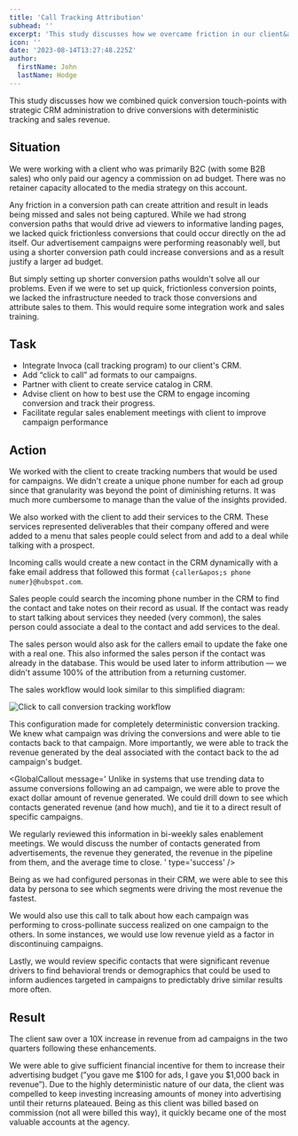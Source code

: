 ```yaml
---
title: 'Call Tracking Attribution'
subhead: ''
excerpt: 'This study discusses how we overcame friction in our client&apos;s conversion paths and increased the scale of revenue realized in their retainer.'
icon: ''
date: '2023-08-14T13:27:48.225Z'
author:
  firstName: John
  lastName: Hodge
---
```



This study discusses how we combined quick conversion touch-points with strategic CRM administration to drive conversions with deterministic tracking and sales revenue.

## Situation

<GlobalCallout message='Give context about the problem' type='note' />

We were working with a client who was primarily B2C (with some B2B sales) who only paid our agency a commission on ad budget. There was no retainer capacity allocated to the media strategy on this account.

Any friction in a conversion path can create attrition and result in leads being missed and sales not being captured. While we had strong conversion paths that would drive ad viewers to informative landing pages, we lacked quick frictionless conversions that could occur directly on the ad itself. Our advertisement campaigns were performing reasonably well, but using a shorter conversion path could increase conversions and as a result justify a larger ad budget.

But simply setting up shorter conversion paths wouldn&apos;t solve all our problems. Even if we were to set up quick, frictionless conversion points, we lacked the infrastructure needed to track those conversions and attribute sales to them. This would require some integration work and sales training.

## Task

<GlobalCallout
  message='Describe what we needed to do to solve the problem'
  type='note'
/>

- Integrate Invoca (call tracking program) to our client&apos;s CRM.
- Add “click to call” ad formats to our campaigns.
- Partner with client to create service catalog in CRM.
- Advise client on how to best use the CRM to engage incoming conversion and track their progress.
- Facilitate regular sales enablement meetings with client to improve campaign performance

## Action

<GlobalCallout message='Explain how we solved the problem' type='note' />

We worked with the client to create tracking numbers that would be used for campaigns. We didn&apos;t create a unique phone number for each ad group since that granularity was beyond the point of diminishing returns. It was much more cumbersome to manage than the value of the insights provided.

We also worked with the client to add their services to the CRM. These services represented deliverables that their company offered and were added to a menu that sales people could select from and add to a deal while talking with a prospect.

Incoming calls would create a new contact in the CRM dynamically with a fake email address that followed this format `{caller&apos;s phone numer}@hubspot.com`.

Sales people could search the incoming phone number in the CRM to find the contact and take notes on their record as usual. If the contact was ready to start talking about services they needed (very common), the sales person could associate a deal to the contact and add services to the deal.

The sales person would also ask for the callers email to update the fake one with a real one. This also informed the sales person if the contact was already in the database. This would be used later to inform attribution — we didn&apos;t assume 100% of the attribution from a returning customer.

The sales workflow would look similar to this simplified diagram:

![Click to call conversion tracking workflow](/img/call_tracking_attribution.svg)

This configuration made for completely deterministic conversion tracking. We knew what campaign was driving the conversions and were able to tie contacts back to that campaign. More importantly, we were able to track the revenue generated by the deal associated with the contact back to the ad campaign&apos;s budget.

<GlobalCallout message='
Unlike in systems that use trending data to assume conversions following an ad campaign, we were able to prove the exact dollar amount of revenue generated. We could drill down to see which contacts generated revenue (and how much), and tie it to a direct result of specific campaigns.

We regularly reviewed this information in bi-weekly sales enablement meetings. We would discuss the number of contacts generated from advertisements, the revenue they generated, the revenue in the pipeline from them, and the average time to close.
' type='success' />

Being as we had configured personas in their CRM, we were able to see this data by persona to see which segments were driving the most revenue the fastest.

We would also use this call to talk about how each campaign was performing to cross-pollinate success realized on one campaign to the others. In some instances, we would use low revenue yield as a factor in discontinuing campaigns.

Lastly, we would review specific contacts that were significant revenue drivers to find behavioral trends or demographics that could be used to inform audiences targeted in campaigns to predictably drive similar results more often.

## Result

<GlobalCallout message='Explain the outcome of the solution' type='note' />

The client saw over a 10X increase in revenue from ad campaigns in the two quarters following these enhancements.

We were able to give sufficient financial incentive for them to increase their advertising budget (”you gave me $100 for ads, I gave you $1,000 back in revenue”). Due to the highly deterministic nature of our data, the client was compelled to keep investing increasing amounts of money into advertising until their returns plateaued. Being as this client was billed based on commission (not all were billed this way), it quickly became one of the most valuable accounts at the agency.
